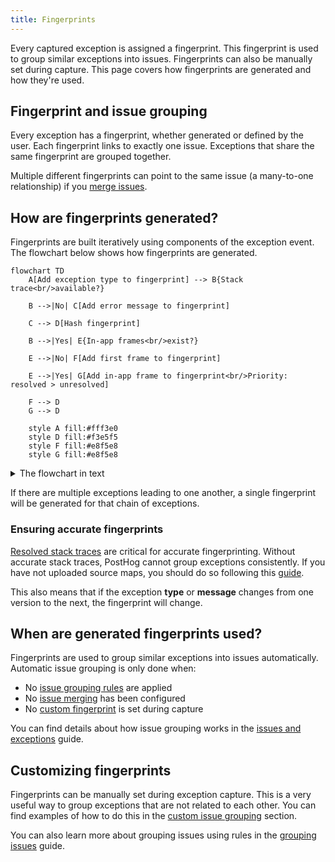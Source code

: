 ```yaml
---
title: Fingerprints
---
```


Every captured exception is assigned a fingerprint. This fingerprint is used to group similar exceptions into issues. Fingerprints can also be manually set during capture. This page covers how fingerprints are generated and how they're used.

## Fingerprint and issue grouping

Every exception has a fingerprint, whether generated or defined by the user. Each fingerprint links to exactly one issue. Exceptions that share the same fingerprint are grouped together.

Multiple different fingerprints can point to the same issue (a many-to-one relationship) if you [merge issues](/docs/error-tracking/managing-issues#merging-issues). 

## How are fingerprints generated?

Fingerprints are built iteratively using components of the exception event. The flowchart below shows how fingerprints are generated.

```mermaid
flowchart TD
    A[Add exception type to fingerprint] --> B{Stack trace<br/>available?}
    
    B -->|No| C[Add error message to fingerprint]
    
    C --> D[Hash fingerprint]
    
    B -->|Yes| E{In-app frames<br/>exist?}
    
    E -->|No| F[Add first frame to fingerprint]
    
    E -->|Yes| G[Add in-app frame to fingerprint<br/>Priority: resolved > unresolved]
    
    F --> D
    G --> D
    
    style A fill:#fff3e0
    style D fill:#f3e5f5
    style F fill:#e8f5e8
    style G fill:#e8f5e8
```

<details>
<summary>The flowchart in text</summary>

Fingerprints are generated by considering the following in combination:
- The exception type
- If there's no resolved stack trace
- If there are stack traces
  - If there are no in-app stack frames (frames from your code, not a dependency), use the first frame of the stack trace
  - Otherwise only use a frame if it's in app, **and** is either resolved or no other frames are resolved and available

</details>

If there are multiple exceptions leading to one another, a single fingerprint will be generated for that chain of exceptions.

### Ensuring accurate fingerprints

[Resolved stack traces](/docs/error-tracking/stack-traces) are critical for accurate fingerprinting. Without accurate stack traces, PostHog cannot group exceptions consistently. If you have not uploaded source maps, you should do so following this [guide](/docs/error-tracking/upload-source-maps).

This also means that if the exception **type** or **message** changes from one version to the next, the fingerprint will change. 

## When are generated fingerprints used?

Fingerprints are used to group similar exceptions into issues automatically. Automatic issue grouping is only done when:

- No [issue grouping rules](/docs/error-tracking/grouping-issues) are applied
- No [issue merging](/docs/error-tracking/managing-issues#merging-issues) has been configured
- No [custom fingerprint](#customizing-fingerprints) is set during capture

You can find details about how issue grouping works in the [issues and exceptions](/docs/error-tracking/issues-and-exceptions) guide.

## Customizing fingerprints

Fingerprints can be manually set during exception capture. This is a very useful way to group exceptions that are not related to each other. You can find examples of how to do this in the [custom issue grouping](/docs/error-tracking/grouping-issues#option-1-client-side-fingerprint) section.

You can also learn more about grouping issues using rules in the [grouping issues](/docs/error-tracking/grouping-issues) guide.